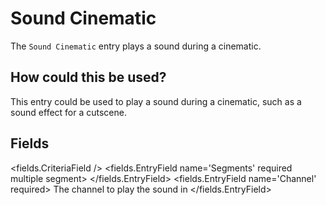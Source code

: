
# Sound Cinematic 

The `Sound Cinematic` entry plays a sound during a cinematic.

## How could this be used?

This entry could be used to play a sound during a cinematic, such as a sound effect for a cutscene.


## Fields

<fields.CriteriaField />
<fields.EntryField name='Segments' required multiple segment>
</fields.EntryField>
<fields.EntryField name='Channel' required>
     The channel to play the sound in
</fields.EntryField>
